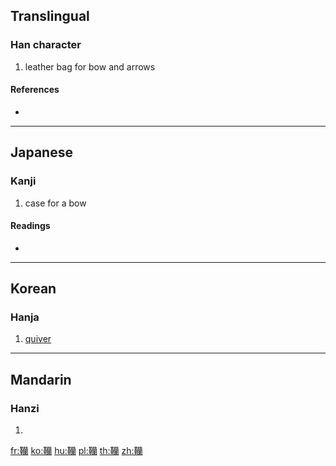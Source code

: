{{character info/new}}
==Translingual==

===Han character===
{{Han char|rn=177|rad=革|as=21|sn=30|four=|canj=TJTAW}}

# leather bag for bow and arrows

====References====
* {{Han ref|kx=1393.010|dkj=43101|dj=1907.350|hdz=74354.060|uh=97CA|ud=38858}}

----

==Japanese==

===Kanji===
{{ja-kanji|grade=|rs=革21}}

# case for a bow

====Readings====
* {{ja-readings|on=[[らん]] (ran), [[れん]] (ren)|kun=[[やづつ]] (yazutsu), [[えびら]] (ebira)}}

----

==Korean==

===Hanja===
{{ko-hanja|hangeul=[[란]]>[[난]]|eumhun=|rv=ran>nan|mr=ran>nan|y=lan>nan}}

# [[quiver]]

----

==Mandarin==

===Hanzi===
{{cmn-hanzi|pin=[[lán]] ([[lan2]])|wg=lan<sup>2</sup>}}

# {{defn|lang=cmn|sort=革21}}

[[fr:韊]]
[[ko:韊]]
[[hu:韊]]
[[pl:韊]]
[[th:韊]]
[[zh:韊]]